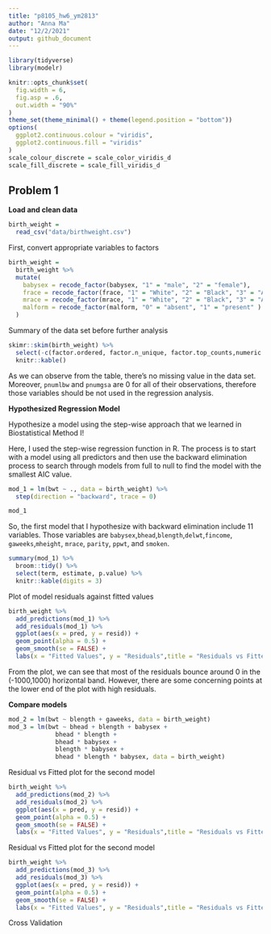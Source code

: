 ```yaml
---
title: "p8105_hw6_ym2813"
author: "Anna Ma"
date: "12/2/2021"
output: github_document
---
```


```r
library(tidyverse)
library(modelr)

knitr::opts_chunk$set(
  fig.width = 6,
  fig.asp = .6,
  out.width = "90%"
)
theme_set(theme_minimal() + theme(legend.position = "bottom"))
options(
  ggplot2.continuous.colour = "viridis",
  ggplot2.continuous.fill = "viridis"
)
scale_colour_discrete = scale_color_viridis_d
scale_fill_discrete = scale_fill_viridis_d

```


## Problem 1

**Load and clean data**

```r
birth_weight = 
  read_csv("data/birthweight.csv")
```

First, convert appropriate variables to factors

```r
birth_weight =
  birth_weight %>% 
  mutate(
    babysex = recode_factor(babysex, "1" = "male", "2" = "female"),
    frace = recode_factor(frace, "1" = "White", "2" = "Black", "3" = "Asian", "4" = "Puerto Rican", "8" = "Other", "9" = "Unkown"),
    mrace = recode_factor(mrace, "1" = "White", "2" = "Black", "3" = "Asian", "4" = "Puerto Rican", "8" = "Other"),
    malform = recode_factor(malform, "0" = "absent", "1" = "present" )
  )
```

Summary of the data set before further analysis

```r
skimr::skim(birth_weight) %>% 
  select(-c(factor.ordered, factor.n_unique, factor.top_counts,numeric.hist)) %>% 
  knitr::kable()
```

As we can observe from the table, there's no missing value in the data set. Moreover, `pnumlbw` and `pnumgsa` are 0 for all of their observations, therefore those variables should be not used in the regression analysis. 

**Hypothesized Regression Model**

Hypothesize a model using the step-wise approach that we learned in Biostatistical Method I! 

Here, I used the step-wise regression function in R. The process is to start with a model using all predictors and then use the backward elimination process to search through models from full to null to find the model with the smallest AIC value.


```r
mod_1 = lm(bwt ~ ., data = birth_weight) %>% 
  step(direction = "backward", trace = 0)

mod_1
```

So, the first model that I hypothesize with backward elimination include 11 variables. Those variables are `babysex`,`bhead`,`blength`,`delwt`,`fincome`, `gaweeks`,`mheight`, `mrace`, `parity`, `ppwt`, and `smoken`.

```r
summary(mod_1) %>% 
  broom::tidy() %>% 
  select(term, estimate, p.value) %>%
  knitr::kable(digits = 3)
```

Plot of model residuals against fitted values

```r
birth_weight %>% 
  add_predictions(mod_1) %>% 
  add_residuals(mod_1) %>%
  ggplot(aes(x = pred, y = resid)) +
  geom_point(alpha = 0.5) + 
  geom_smooth(se = FALSE) +
  labs(x = "Fitted Values", y = "Residuals",title = "Residuals vs Fitted 1")
```

From the plot, we can see that most of the residuals bounce around 0 in the (-1000,1000) horizontal band. However, there are some concerning points at the lower end of the plot with high residuals. 

**Compare models**

```r
mod_2 = lm(bwt ~ blength + gaweeks, data = birth_weight)
mod_3 = lm(bwt ~ bhead + blength + babysex + 
             bhead * blength + 
             bhead * babysex + 
             blength * babysex + 
             bhead * blength * babysex, data = birth_weight)
```

Residual vs Fitted plot for the second model

```r
birth_weight %>% 
  add_predictions(mod_2) %>% 
  add_residuals(mod_2) %>%
  ggplot(aes(x = pred, y = resid)) +
  geom_point(alpha = 0.5) + 
  geom_smooth(se = FALSE) +
  labs(x = "Fitted Values", y = "Residuals",title = "Residuals vs Fitted 2")
```

Residual vs Fitted plot for the second model

```r
birth_weight %>% 
  add_predictions(mod_3) %>% 
  add_residuals(mod_3) %>%
  ggplot(aes(x = pred, y = resid)) +
  geom_point(alpha = 0.5) + 
  geom_smooth(se = FALSE) +
  labs(x = "Fitted Values", y = "Residuals",title = "Residuals vs Fitted 3")
```

Cross Validation


